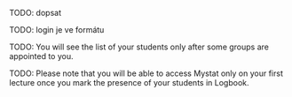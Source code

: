 TODO: dopsat

TODO: login je ve formátu

TODO: You will see the list of your students only after some groups are appointed to you.

TODO: Please note that you will be able to access Mystat only on your first lecture once you mark the presence of your students in Logbook.


